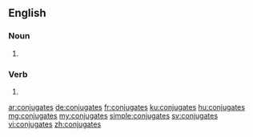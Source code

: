 ==English==

===Noun===
{{head|en|plural}}

# {{plural of|conjugate|lang=en|nocat=1}}

===Verb===
{{head|en}}

# {{en-third-person singular of|conjugate}}

[[ar:conjugates]]
[[de:conjugates]]
[[fr:conjugates]]
[[ku:conjugates]]
[[hu:conjugates]]
[[mg:conjugates]]
[[my:conjugates]]
[[simple:conjugates]]
[[sv:conjugates]]
[[vi:conjugates]]
[[zh:conjugates]]